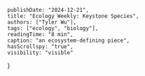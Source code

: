     publishDate: "2024-12-21",
    title: "Ecology Weekly: Keystone Species",
    authors: ["Tyler Wu"],
    tags: ["ecology", "biology"],
    readingTime: "8 min",
    caption: "an ecosystem-defining piece",
    hasScrollspy: "true",
    visibility: "visible"
}

